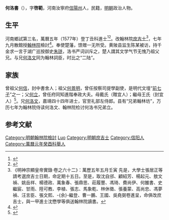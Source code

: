 {{明清人物信息框
| 姓名 = 何洛書
| 原名 =
| 圖片名稱= 
| 圖片大小 =
| 圖片說明 = 
| 最高職務 =翰林院检讨
| 國家 = 大明 
| 爵位 =
| 籍貫 = 河南汝寧府信陽州
| 族裔 = 
| 字號 = 字啓範
| 諡號 =
| 出生日期 = 生年不詳
| 出生地點 = 
| 逝世日期 = 卒年不詳
| 逝世地點 =
| 墓葬 =
| 配偶 = 
| 親屬 = 
| 出身 =
* 萬曆元年癸酉科舉人
* 萬曆五年丁丑科進士
| 經歷 =
| 著作 =  
}}
'''何洛書'''（{{bd|？||？|catIdx=}}），字'''啓範'''，河南汝寧府[[信陽州|信陽州]]人，民籍，[[明朝|明朝]]政治人物。

== 生平 ==
河南鄉試第三名，萬曆五年（1577年）登丁丑科進士<ref>{{Cite book|title=《皇明贡举考》卷五|last=（明）[[张朝瑞|张朝瑞]]|first=|publisher=《续修四库全书》史部第828册|year=|isbn=|location=|pages=}}</ref><ref>{{Cite book|title=贡举志五种 上|last=鲁小俊，江俊伟著|first=|publisher=武汉：武汉大学出版社|year=2009|isbn=978-7-307-07043-1|location=|pages=}}</ref>。改翰林院[[庶吉士|庶吉士]]<ref>《明神宗顯皇帝實錄·卷之六十二》：萬歷五年五月壬寅 先是，大學士張居正等請考選庶吉士日期，命定期十五日。至是，取沈自邠、顧紹芳、楊起元、敖文禎、姚岳祥、楊德政、萬象春、張鼎思、莊履豐、馮琦、費尚伊、何雒書、史繼宸、甘雨、陸可教、李植、張志、馬象乾、林休徵、張養蒙、高尚忠、馮夢禎、汪言臣、張文熙、-{余}-繼登、曹一鵬、王國、吳堯弼卷進呈，命俱改庶吉士，與一甲進士沈懋學等俱送翰林院讀書。</ref>，七年九月散館授[[翰林院|翰林院]]檢討<ref>{{cite book|editor=河南省信阳县志总编辑室|title=重修信阳县志|date=1985年4月|pages=421|accessdate=2017-04-08}}</ref>。奉使楚藩，馈赠一无所受。黄陂县监生陈某被访，持千金求一言于湖广巡按御史[[朱琏|朱琏]]，洛书严词训斥之，楚人謂其文学气节无愧乃祖父兄。与兄[[何洛文|何洛文]]同为翰林詞臣，时比之“二陆”。

==家族==
曾祖父[[何信|何信]]，封中書舍人；祖父[[何景明|何景明]]，曾任按察司提學副使，是明代文壇“[[前七子|前七子]]”之一；父[[何立|何立]]，曾任府同知進階奉政大夫。母戴氏（贈宜人）；繼母王氏（封宜人）<ref>{{Cite book|title=天一阁藏明代科举录选刊 登科录 点校本|last=龚延明主编|first=|publisher=宁波出版社|year=2016|isbn=978-7-5526-2320-8|location=宁波|pages=|quote=《天一閣藏明代科舉錄選刊.登科錄》之《萬曆五年丁丑科登科錄》}}</ref>。兄[[何洛文|何洛文]]，嘉靖四十四年进士，官至礼部左侍郎。县有“兄弟翰林坊”，万历七年为翰林院侍读何洛文、翰林院检讨何洛书兄弟立。

==参考文献==
{{reflist}}

{{萬曆五年丁丑科殿試金榜}}
{{DEFAULTSORT:He何}}
[[Category:明朝翰林院檢討|Category:明朝翰林院檢討]]
[[Category:何姓|Luo]]
[[Category:明朝庶吉士|Category:明朝庶吉士]]
[[Category:信阳人|Category:信阳人]]
[[Category:萬曆元年癸酉科舉人|Category:萬曆元年癸酉科舉人]]